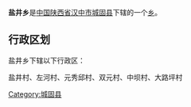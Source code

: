 {{Unreferenced|time=2022-02-20T17:07:01+00:00}}
{{中国乡级行政区
|行政区全称 = 盐井乡
|景观照片文件名 = 
|景观照片描述 = 
|汉语拼音 =
|其他语言 = 
|其他语言名称 = 
|位置图文件名 = 
|位置图描述 = 
|自定义图片=
|上级行政区 = [[陕西省|陕西省]][[汉中市|汉中市]][[城固县|城固县]]
|行政区类别 = [[乡级行政区|乡]]
|行政区划代码 = 
|行政区划 = 
|村委会 = 
|居委会 = 
|建置时间 = 
|领导职位 = 
|领导名称 = 
|政府驻地 = 
|毗邻 = 
|地理坐标 = 
|总面积 = 
|总人口 = 
|户籍人口 = 
|户籍人口年份 = 
|常住人口 = 
|常住人口年份 = 
|人口密度 = 
|GDP = 
|邮政编码 = 
|电话区号 = 
|官方网站 = 
|网站名称 = 
}}
'''盐井乡'''是[[中华人民共和国|中国]][[陕西省|陕西省]][[汉中市|汉中市]][[城固县|城固县]]下辖的一个[[乡级行政区|乡]]。

== 行政区划 ==
盐井乡下辖以下行政区：

盐井村、左河村、元秀邱村、双元村、中坝村、大路坪村

{{陕西小作品}}
{{城固县行政区划}}

[[Category:城固县|Category:城固县]]